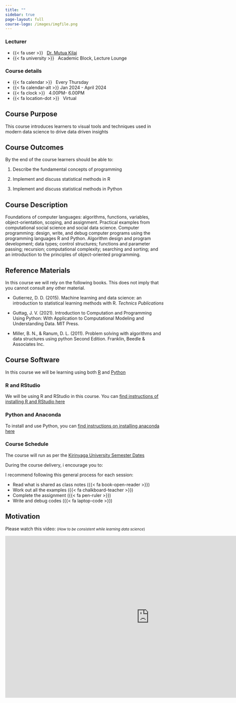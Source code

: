 ```yaml
---
title: ""
sidebar: true
page-layout: full
course-logo: /images/imgfile.png
---
```



::: {.home}

:::: {.grid .course-details}

::: {.g-col-12 .g-col-sm-6 .g-col-md-4}
### Lecturer

-  {{< fa user >}} &nbsp; [Dr. Mutua Kilai](https://sam-mutua.github.io/work/)
-  {{< fa university >}} &nbsp; Academic Block, Lecture Lounge
:::

::: {.g-col-12 .g-col-sm-6 .g-col-md-4}
### Course details

- {{< fa calendar >}} &nbsp; Every Thursday
- {{< fa calendar-alt >}} Jan 2024 - April 2024
- {{< fa clock >}} &nbsp; 4.00PM- 6.00PM
- {{< fa location-dot >}} &nbsp; Virtual

:::


::::

:::


## Course Purpose

This course introduces learners to visual tools and techniques used in modern data science to drive data driven insights

## Course Outcomes

By the end of the course learners should be able to:

1. Describe the fundamental concepts of programming 

2. Implement and discuss statistical methods in R

3. Implement and discuss statistical methods in Python

## Course Description

Foundations of computer languages: algorithms, functions,
variables, object-orientation, scoping, and assignment. Practical examples from computational social science and social data science. Computer programming: design, write, and debug computer programs using the programming languages R and Python. Algorithm design and program development; data types; control structures; functions and parameter passing; recursion; computational complexity; searching and sorting; and an introduction to the principles of object-oriented programming.

## Reference Materials

In this course we will rely on the following books. This does not imply that you cannot consult any other material.

- Gutierrez, D. D. (2015). Machine learning and data science: an introduction to statistical learning methods with R. *Technics Publications*

- Guttag, J. V. (2021). Introduction to Computation and Programming Using Python: With Application to Computational Modeling and Understanding Data. MIT Press.

- Miller, B. N., & Ranum, D. L. (2011). Problem solving with algorithms and data structures using python Second Edition. Franklin, Beedle & Associates Inc.


## Course Software

In this course we will be learning using both [R](https://www.r-project.org/) and [Python](https://www.python.org/)


### R and RStudio

We will be using R and RStudio in this course. You can [find instructions of installing R and RStudio here](https://rstudio-education.github.io/hopr/starting.html)


### Python and Anaconda

To install and use Python, you can [find instructions on installing anaconda here](https://docs.anaconda.com/free/anaconda/install/windows/)


### Course Schedule

The course will run as per the [Kirinyaga University Semester Dates](https://www.kyu.ac.ke/)

During the course delivery, i encourage you to:

I recommend following this general process for each session:

- Read what is shared as class notes ({{< fa book-open-reader >}})
- Work out all the examples ({{< fa chalkboard-teacher >}})
- Complete the assignment ({{< fa pen-ruler >}}) 
- Write and debug codes ({{< fa laptop-code >}})

## Motivation

Please watch this video: <small>(*How to be consistent while learning data science*)</small>

<div class="ratio ratio-16x9">
<iframe width="912" height="513" src="https://www.youtube.com/embed/PNwRH0Tkin0" title="How To Be Consistent While Learning  Data Science?" frameborder="0" allow="accelerometer; autoplay; clipboard-write; encrypted-media; gyroscope; picture-in-picture; web-share" referrerpolicy="strict-origin-when-cross-origin" allowfullscreen></iframe>
</div>

